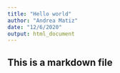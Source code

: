 ```yaml
---
title: "Hello world"
author: "Andrea Matiz"
date: "12/6/2020"
output: html_document
---
```


## This is a markdown file